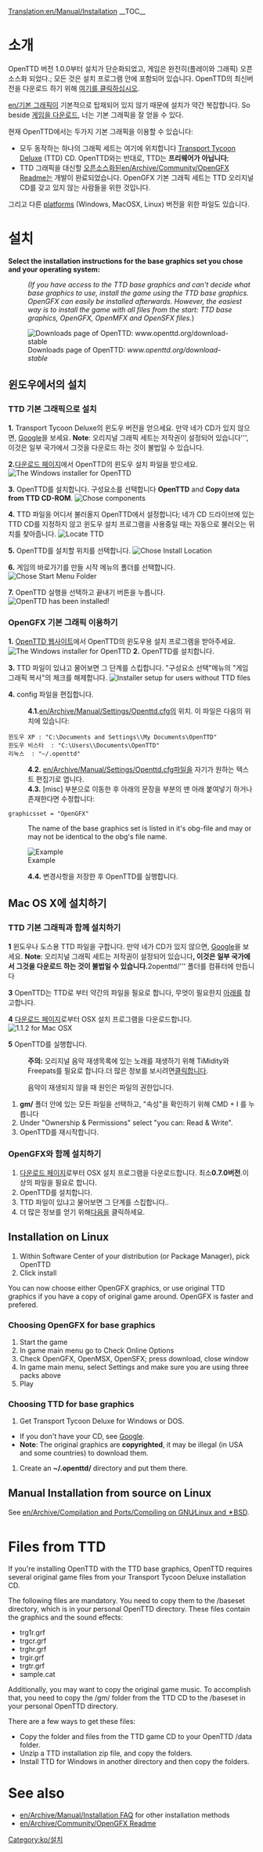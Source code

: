 [[Translation:en/Manual/Installation]]
{{ko/Manual/목차}}
__TOC__
=소개=
OpenTTD 버전 1.0.0부터 설치가 단순화되었고, 게임은 완전히(플레이와 그래픽) 오픈소스화 되었다.; 모든 것은 설치 프로그램 안에 포함되어 있습니다. OpenTTD의 최신버전을 다운로드 하기 위해 [http://www.openttd.org/download-stable 여기를 클릭하십시오].

[[en/기본 그래픽]]이 기본적으로 탑재되어 있지 않기 때문에 설치가 약간 복잡합니다. So beside [http://www.openttd.org/ 게임을 다운로드], 너는 기본 그래픽을 잘 얻을 수 있다.

현재 OpenTTD에서는 두가지 기본 그래픽을 이용할 수 있습니다:
* 모두 동작하는 하나의 그래픽 세트는 여기에 위치합니다 [http://en.wikipedia.org/wiki/Transport_Tycoon Transport Tycoon Deluxe] (TTD) CD. OpenTTD와는 반대로, TTD는 '''프리웨어가 아닙니다''';
* TTD 그래픽을 대신할 [http://en.wikipedia.org/wiki/Open_source 오픈소스화된][[en/Archive/Community/OpenGFX Readme]]는 개발이 완료되었습니다. OpenGFX 기본 그래픽 세트는 TTD 오리지널 CD를 갖고 있지 않는 사람들을 위한 것입니다.

그리고 다른 [[en/Archive/Compilation and Ports/Operating system|platforms]] (Windows, MacOSX, Linux) 버전을 위한 파일도 있습니다.

= 설치 =
'''Select the installation instructions for the base graphics set you chose and your operating system:'''
:<p style="font-size: 90%">''(If you have access to the TTD base graphics and can't decide what base graphics to use, install the game using the TTD base graphics. OpenGFX can easily be installed afterwards. However, the easiest way is to install the game with all files from the start: TTD base graphics, OpenGFX, OpenMFX and OpenSFX files.'')</p>

[[File:en/Manual/Installation 1a.png|frame|center|Downloads page of OpenTTD: ''www.openttd.org/download-stable'']]

== 윈도우에서의 설치 ==
===TTD 기본 그래픽으로 설치===
'''1.''' Transport Tycoon Deluxe의 윈도우 버전을 얻으세요. 만약 네가 CD가 있지 않으면, [http://www.google.com/search?q=transport+tycoon+deluxe Google]을 보세요. '''Note''': 오리지널 그래픽 세트는 저작권이 설정되어 있습니다''', 이것은 일부 국가에서 그것을 다운로드 하는 것이 불법일 수 있습니다.

'''2.'''[http://www.openttd.org/download-stable 다운로드 페이지]에서 OpenTTD의 윈도우 설치 파일을 받으세요.
[[File:en/Manual/Installation 1b.png|frame|center|The Windows installer for OpenTTD]]

'''3.''' OpenTTD를 설치합니다. 구성요소를 선택합니다 '''OpenTTD''' and '''Copy data from TTD CD-ROM'''.
[[File:en/Manual/Installation 2.png|frame|center|Chose components]]

'''4.''' TTD 파일을 어디서 불러올지 OpenTTD에서 설정합니다; 네가 CD 드라이브에 있는 TTD CD를 지정하지 않고 윈도우 설치 프로그램을 사용중일 때는 자동으로 불러오는 위치를 찾아줍니다.
[[File:en/Manual/Installation 3.png|frame|center|Locate TTD]]

'''5.''' OpenTTD를 설치할 위치를 선택합니다.
[[File:en/Manual/Installation 4.png|frame|center|Chose Install Location]]

'''6.''' 게임의 바로가기를 만들 시작 메뉴의 폴더를 선택합니다.
[[File:en/Manual/Installation 5.png|frame|center|Chose Start Menu Folder]]

'''7.''' OpenTTD 실행을 선택하고 끝내기 버튼을 누릅니다.
[[File:en/Manual/Installation 6.png|frame|center|OpenTTD has been installed!]]

===OpenGFX 기본 그래픽 이용하기===
'''1.''' [http://www.openttd.org/ OpenTTD 웹사이트]에서 OpenTTD의 윈도우용 설치 프로그램을 받아주세요.
[[File:en/Manual/Installation 1b.png|frame|center|The Windows installer for OpenTTD]]
'''2.''' OpenTTD를 설치합니다.

'''3.''' TTD 파일이 있냐고 물어보면 그 단계를 스킵합니다. "구성요소 선택"메뉴의 "게임 그래픽 복사"의 체크를 해제합니다.
[[File:en/Manual/Installation 2 gfx.png|frame|center|Installer setup for users without TTD files]]

'''4.''' config 파일을 편집합니다.
:'''4.1.'''[[en/Archive/Manual/Settings/Openttd.cfg]]의 위치. 이 파일은 다음의 위치에 있습니다:
 윈도우 XP : "C:\Documents and Settings\<username>\My Documents\OpenTTD"
 윈도우 비스타  : "C:\Users\<username>\Documents\OpenTTD"
 리눅스  : "~/.openttd"
:'''4.2.''' [[en/Archive/Manual/Settings/Openttd.cfg]]파일을 자기가 원하는 텍스트 편집기로 엽니다.
:'''4.3.''' [misc] 부분으로 이동한 후 아래의 문장을 부분의 맨 아래 붙여넣기 하거나 존재한다면 수정합니다:
 graphicsset = "OpenGFX"
: The name of the base graphics set is listed in it's obg-file and may or may not be identical to the obg's file name.
[[File:en/Manual/Installation 9 grx manual configuration cfg.png|frame|center|Example]]
:'''4.4.''' 변경사항을 저장한 후 OpenTTD를 실행합니다.

== Mac OS X에 설치하기 ==
{{en/Note| 1=1.0.x 버전에 대한 공식적인 빌드가 없습니다. 그러나 공식적인 지원이 1.1.x 버전부터 재개되었으므로 '''공식적인'''테스트용 바이너리를 다운로드하세요 (현재 1.1.0 beta5) to make sure any remaining bugs are found}}
===TTD 기본 그래픽과 함께 설치하기===
'''1''' 윈도우나 도스용 TTD 파일을 구합니다. 만약 네가 CD가 있지 않으면, [http://www.google.com/search?q=transport+tycoon+deluxe Google]을 보세요. '''Note''': 오리지널 그래픽 세트는 저작권이 설정되어 있습니다''', 이것은 일부 국가에서 그것을 다운로드 하는 것이 불법일 수 있습니다.
'''2''' '''openttd/''' 폴더를 컴퓨터에 만듭니다

'''3''' OpenTTD는 TTD로 부터 약간의 파일을 필요로 합니다, 무엇이 필요한지 [[#files-from-ttd|아래]]를 참고합니다.

'''4''' [http://www.openttd.org/download-stable 다운로드 페이지]로부터 OSX 설치 프로그램을 다운로드합니다.
[[File:en/Manual/Installation 1b osx.png|frame|center|1.1.2 for Mac OSX]]

'''5''' OpenTTD를 실행합니다.


:'''주의:''' 오리지널 음악 재생목록에 있는 노래를 재생하기 위해 TiMidity와 Freepats를 필요로 합니다.더 많은 정보를 보시려면[[en/Archive/Compilation and Ports/Compiling on GNU∕Linux and 🟉BSD#playing-the-soundtrack|클릭]]합니다.


:음악이 재생되지 않을 때 원인은 파일의 권한입니다.
#'''gm/''' 폴더 안에 있는 모든 파일을 선택하고, "속성"을 확인하기 위해 CMD + I 를 누릅니다
#Under "Ownership & Permissions" select "you can: Read & Write".
#OpenTTD를 재시작합니다.

===OpenGFX와 함께 설치하기===
# [http://www.openttd.org/download-stable 다운로드 페이지]로부터 OSX 설치 프로그램을 다운로드합니다. 최소'''0.7.0버전'''.이상의 파일을 필요로 합니다.
# OpenTTD를 설치합니다.
# TTD 파일이 있냐고 물어보면 그 단계를 스킵합니다..
# 더 많은 정보를 얻기 위해[[en/Archive/Community/OpenGFX Readme#manually-installing-opengfx|다음]]을 클릭하세요.

== Installation on Linux ==

#Within Software Center of your distribution (or Package Manager), pick OpenTTD
#Click install

You can now choose either OpenGFX graphics, or use original TTD graphics if you have a copy of original game around.
OpenGFX is faster and prefered.

===Choosing OpenGFX for base graphics===
#Start the game
#In game main menu go to Check Online Options
#Check OpenGFX, OpenMSX, OpenSFX; press download, close window
#In game main menu, select Settings and make sure you are using three packs above
#Play

===Choosing TTD for base graphics===
#Get Transport Tycoon Deluxe for Windows or DOS.  
* If you don't have your CD, see [http://www.google.com/search?q=transport+tycoon+deluxe Google]. 
*'''Note''': The original graphics are '''copyrighted''', it may be illegal (in USA and some countries) to download them.
#Create an '''~/.openttd/''' directory and put them there.

== Manual Installation from source on Linux ==
See [[en/Archive/Compilation and Ports/Compiling on GNU∕Linux and 🟉BSD]].

= Files from TTD=
If you're installing OpenTTD with the TTD base graphics, OpenTTD requires several original game files from your Transport Tycoon Deluxe installation CD.

The following files are mandatory. You need to copy them to the /baseset directory, which is in your personal OpenTTD directory. These files contain the graphics and the sound effects:
* trg1r.grf
* trgcr.grf
* trghr.grf
* trgir.grf
* trgtr.grf
* sample.cat


Additionally, you may want to copy the original game music. To accomplish that, you need to copy the /gm/ folder from the TTD CD to the /baseset in your personal OpenTTD directory.


There are a few ways to get these files:
* Copy the folder and files from the TTD game CD to your OpenTTD /data folder.
* Unzip a TTD installation zip file, and copy the folders.
* Install TTD for Windows in another directory and then copy the folders.

= See also=
* [[en/Archive/Manual/Installation FAQ]] for other installation methods
* [[en/Archive/Community/OpenGFX Readme]]

[[Category:ko/설치]]